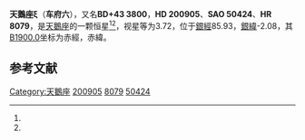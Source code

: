 {{Starbox begin
| name = 天鵝座ξ
}}
{{Starbox observe
| epoch = [[J2000.0|J2000.0]]
| constell = [[天鵝座|天鵝座]]<ref name=SIMBAD>{{cite web
 | url=http://simbad.u-strasbg.fr/simbad/sim-id?Ident=HR+8079
 | title =Pulsating variable Star
 | publisher=Centre de Données astronomiques de Strasbourg
 | work=SIMBAD
 | accessdate=2012-07-13}}</ref><ref name=DATA>{{cite web
 | url=http://vizier.u-strasbg.fr/viz-bin/VizieR-5?-out.add=.&-source=5050&-corr=PK=HR&-out.max=9999&HR=8079
 | title =VizieR Detailed Page
 | accessdate=2012-07-13}}</ref>
| 星官 = [[车府_(星官)|车府]]
| ra = {{RA|21|4|55.9}}<ref name=SIMBAD /><ref name=DATA />
| dec = {{DEC|+43|55|40}}<ref name=SIMBAD /><ref name=DATA />
| appmag_v = 3.72<ref name=SIMBAD /><ref name=DATA />
}}
{{Starbox character
| class = K4.5Ib-II<ref name=SIMBAD /><ref name=DATA />
| b-v = 1.65<ref name=SIMBAD /><ref name=DATA />
| u-b = 1.83<ref name=SIMBAD /><ref name=DATA />
| r-i = 0.9<ref name=SIMBAD /><ref name=DATA />
| variable = 
}}
{{Starbox astrometry
| radial_v = 1.83
| prop_mo_ra = -20
| parallax = 0.007
| p_error = 
}}
{{Starbox catalog
| names =BD+43 3800，[[SAO星表|SAO]] 50424，[[HD星表|HD]] 200905，[[HR星表|HR]] 8079}}
{{Starbox reference |Simbad=HR+8079}}
{{Starbox end}}

'''天鵝座ξ'''（'''车府六'''），又名'''BD+43 3800'''，'''HD 200905'''、'''SAO 50424'''、'''HR 8079'''，是[[天鵝座|天鵝座]]的一颗恒星<ref name=SIMBAD /><ref name=DATA />，视星等为3.72，位于[[銀道座標系|銀經]]85.93，[[銀道座標系|銀緯]]-2.08，其[[B1900.0|B1900.0]]坐标为赤經{{RA|21|1|17.5}}，赤緯{{DEC|+43|-2.08|44}}。

== 参考文献 ==
{{reflist}}

{{star-stub}}

{{天鵝座恒星}}
{{星官|车府|7|20}}
[[Category:天鵝座|Category:天鵝座]]
[[Category:HD和HDE天體|200905]]
[[Category:HR天體|8079]]
[[Category:SAO天體|50424]]